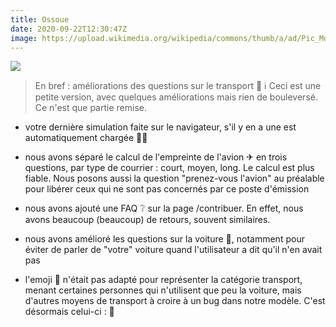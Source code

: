 ---
title: Ossoue
date: 2020-09-22T12:30:47Z
image: https://upload.wikimedia.org/wikipedia/commons/thumb/a/ad/Pic_Montferrat.jpg/400px-Pic_Montferrat.jpg
---

![](https://upload.wikimedia.org/wikipedia/commons/thumb/a/ad/Pic_Montferrat.jpg/400px-Pic_Montferrat.jpg)

> En bref : améliorations des questions sur le transport 🚦
> ℹ Ceci est une petite version, avec quelques améliorations mais rien de bouleversé. Ce n'est que partie remise.

- votre dernière simulation faite sur le navigateur, s'il y en a une est automatiquement chargée 🧙‍♂️

- nous avons séparé le calcul de l'empreinte de l'avion ✈ en trois questions, par type de courrier : court, moyen, long. Le calcul est plus fiable. Nous posons aussi la question "prenez-vous l'avion" au préalable pour libérer ceux qui ne sont pas concernés par ce poste d'émission

- nous avons ajouté une FAQ ❔ sur la page /contribuer. En effet, nous avons beaucoup (beaucoup) de retours, souvent similaires.

- nous avons amélioré les questions sur la voiture 🚗, notamment pour éviter de parler de "votre" voiture quand l'utilisateur a dit qu'il n'en avait pas

- l'emoji 🚗 n'était pas adapté pour représenter la catégorie transport, menant certaines personnes qui n'utilisent que peu la voiture, mais d'autres moyens de transport à croire à un bug dans notre modèle. C'est désormais celui-ci : 🚦
